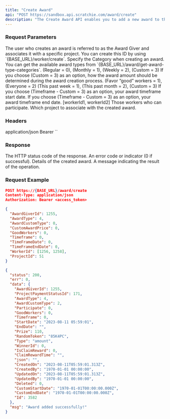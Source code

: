 ```yaml
---
title: "Create Award"
api: "POST https://sandbox.api.scratchie.com/award/create"
description: "The Create Award API enables you to add a new award to the Scratchie Open API system and associate it with a specific project, using the project's wallet."
---
```


### Request Parameters

<ParamField body="AwardGiverId" type="Number">
  The user who creates an award is referred to as the Award Giver and associates it with a specific project. You can create this ID by using `{BASE_URL}/worker/create`.
</ParamField>

<ParamField body="AwardType" type="Number">
  Specify the Category when creating an award. You can get the available award types from `{BASE_URL}/award/get-award-type-categories`.
</ParamField>

<ParamField body="AwardCustomType" type="Number">
  (Regular = 0), (Monthly = 1), (Weekly = 2), (Custom = 3)
</ParamField>

<ParamField body="CustomAwardPrice" type="Number">
  If you choose (Custom = 3) as an option, how the award amount should be determined during the award creation process.
</ParamField>

<ParamField body="GoodWorkers" type="Number">
  (Favor “good” workers = 1), (Everyone = 2)
</ParamField>

<ParamField body="Timeframe" type="Number">
  (This past week = 1), (This past month = 2), (Custom = 3)
</ParamField>

<ParamField body="TimeFrameDate" type="date">
  If you choose (Timeframe - Custom = 3) as an option, your award timeframe start date.
</ParamField>

<ParamField body="TimeFrameEndDate" type="date">
  If you choose (Timeframe - Custom = 3) as an option, your award timeframe end date.
</ParamField>

<ParamField body="WorkerId" type="Array">
  [workerId1, workerId2] Those workers who can participate.
</ParamField>

<ParamField body="ProjectId" type="Number">
  Which project to associate with the created award.
</ParamField>

### Headers

<ParamField body="Content-Type" type="String">
  application/json
</ParamField>

<ParamField body="Authorization" type="String">
  Bearer `<access_token>`
</ParamField>

### Response

<ResponseField name="status" type="Number">
  The HTTP status code of the response.
</ResponseField>

<ResponseField name="err" type="Number">
  An error code or indicator (0 if successful).
</ResponseField>

<ResponseField name="data" type="Object">
  Details of the created award.
</ResponseField>

<ResponseField name="msg" type="String">
  A message indicating the result of the operation.
</ResponseField>

### Request Example

<RequestExample>

```json
POST https://{BASE_URL}/award/create
Content-Type: application/json
Authorization: Bearer <access_token>

{
  "AwardGiverId": 1255,
  "AwardType": 4,
  "AwardCustomType": 0,
  "CustomAwardPrice": 0,
  "GoodWorkers": 0,
  "Timeframe": 0,
  "TimeFrameDate": 0,
  "TimeFrameEndDate": 0,
  "WorkerId": [1256, 1258],
  "ProjectId": 51
}

```
</RequestExample>

<ResponseExample>

```json Response
{
  "status": 200,
  "err": 0,
  "data": {
    "AwardGiverId": 1255,
    "ProjectPaymentStatusId": 171,
    "AwardType": 4,
    "AwardCustomType": 2,
    "Participate": 0,
    "GoodWorkers": 0,
    "Timeframe": 0,
    "StartDate": "2023-08-11 05:59:01",
    "EndDate": "",
    "Prize": 110,
    "RandomToken": "85K4PC",
    "Type": "amount",
    "WinnerId": 0,
    "IsClaimReward": 0,
    "ClaimRewardTime": "",
    "json": "",
    "CreatedOn": "2023-08-11T05:59:01.313Z",
    "CreatedBy": "1970-01-01 00:00:00",
    "UpdatedOn": "2023-08-11T05:59:01.313Z",
    "UpdatedBy": "1970-01-01 00:00:00",
    "Deleted": 0,
    "CustomStartDate": "1970-01-01T00:00:00.000Z",
    "CustomEndDate": "1970-01-01T00:00:00.000Z",
    "Id": 3582
  },
  "msg": "Award added successfully!"
}
```
</ResponseExample>


